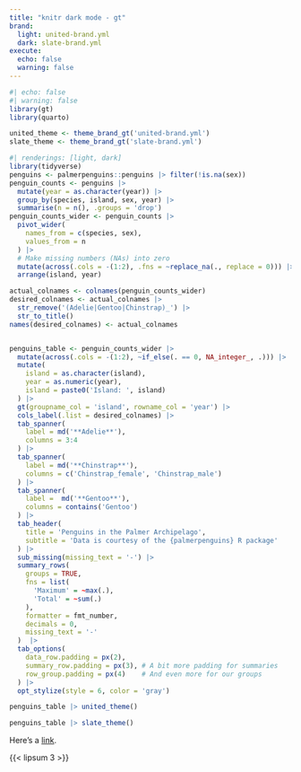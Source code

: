 ---
title: "knitr dark mode - gt"
brand:
  light: united-brand.yml
  dark: slate-brand.yml
execute:
  echo: false
  warning: false
---

```{r}
#| echo: false
#| warning: false
library(gt)
library(quarto)

united_theme <- theme_brand_gt('united-brand.yml')
slate_theme <- theme_brand_gt('slate-brand.yml')
```

```{r}
#| renderings: [light, dark]
library(tidyverse)
penguins <- palmerpenguins::penguins |> filter(!is.na(sex))
penguin_counts <- penguins |>
  mutate(year = as.character(year)) |>
  group_by(species, island, sex, year) |>
  summarise(n = n(), .groups = 'drop')
penguin_counts_wider <- penguin_counts |>
  pivot_wider(
    names_from = c(species, sex),
    values_from = n
  ) |>
  # Make missing numbers (NAs) into zero
  mutate(across(.cols = -(1:2), .fns = ~replace_na(., replace = 0))) |>
  arrange(island, year)

actual_colnames <- colnames(penguin_counts_wider)
desired_colnames <- actual_colnames |>
  str_remove('(Adelie|Gentoo|Chinstrap)_') |>
  str_to_title()
names(desired_colnames) <- actual_colnames


penguins_table <- penguin_counts_wider |>
  mutate(across(.cols = -(1:2), ~if_else(. == 0, NA_integer_, .))) |>
  mutate(
    island = as.character(island),
    year = as.numeric(year),
    island = paste0('Island: ', island)
  ) |>
  gt(groupname_col = 'island', rowname_col = 'year') |>
  cols_label(.list = desired_colnames) |>
  tab_spanner(
    label = md('**Adelie**'),
    columns = 3:4
  ) |>
  tab_spanner(
    label = md('**Chinstrap**'),
    columns = c('Chinstrap_female', 'Chinstrap_male')
  ) |>
  tab_spanner(
    label =  md('**Gentoo**'),
    columns = contains('Gentoo')
  ) |>
  tab_header(
    title = 'Penguins in the Palmer Archipelago',
    subtitle = 'Data is courtesy of the {palmerpenguins} R package'
  ) |>
  sub_missing(missing_text = '-') |>
  summary_rows(
    groups = TRUE,
    fns = list(
      'Maximum' = ~max(.),
      'Total' = ~sum(.)
    ),
    formatter = fmt_number,
    decimals = 0,
    missing_text = '-'
  )  |>
  tab_options(
    data_row.padding = px(2),
    summary_row.padding = px(3), # A bit more padding for summaries
    row_group.padding = px(4)    # And even more for our groups
  ) |>
  opt_stylize(style = 6, color = 'gray')

penguins_table |> united_theme()

penguins_table |> slate_theme()
```

Here's a [link](https://example.com).

{{< lipsum 3 >}}
